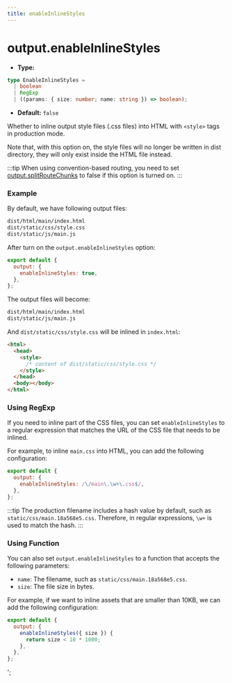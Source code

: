 ```yaml
---
title: enableInlineStyles
---
```


# output.enableInlineStyles

- **Type:**

```ts
type EnableInlineStyles =
  | boolean
  | RegExp
  | ((params: { size: number; name: string }) => boolean);
```

- **Default:** `false`

Whether to inline output style files (.css files) into HTML with `<style>` tags in production mode.

Note that, with this option on, the style files will no longer be written in dist directory, they will only exist inside the HTML file instead.

:::tip
When using convention-based routing, you need to set [output.splitRouteChunks](https://modernjs.dev/en/configure/app/output/splitRouteChunks.html) to false if this option is turned on.
:::

### Example

By default, we have following output files:

```bash
dist/html/main/index.html
dist/static/css/style.css
dist/static/js/main.js
```

After turn on the `output.enableInlineStyles` option:

```js
export default {
  output: {
    enableInlineStyles: true,
  },
};
```

The output files will become:

```bash
dist/html/main/index.html
dist/static/js/main.js
```

And `dist/static/css/style.css` will be inlined in `index.html`:

```html
<html>
  <head>
    <style>
      /* content of dist/static/css/style.css */
    </style>
  </head>
  <body></body>
</html>
```

### Using RegExp

If you need to inline part of the CSS files, you can set `enableInlineStyles` to a regular expression that matches the URL of the CSS file that needs to be inlined.

For example, to inline `main.css` into HTML, you can add the following configuration:

```js
export default {
  output: {
    enableInlineStyles: /\/main\.\w+\.css$/,
  },
};
```

:::tip
The production filename includes a hash value by default, such as `static/css/main.18a568e5.css`. Therefore, in regular expressions, `\w+` is used to match the hash.
:::

### Using Function

You can also set `output.enableInlineStyles` to a function that accepts the following parameters:

- `name`: The filename, such as `static/css/main.18a568e5.css`.
- `size`: The file size in bytes.

For example, if we want to inline assets that are smaller than 10KB, we can add the following configuration:

```js
export default {
  output: {
    enableInlineStyles({ size }) {
      return size < 10 * 1000;
    },
  },
};
```
';
